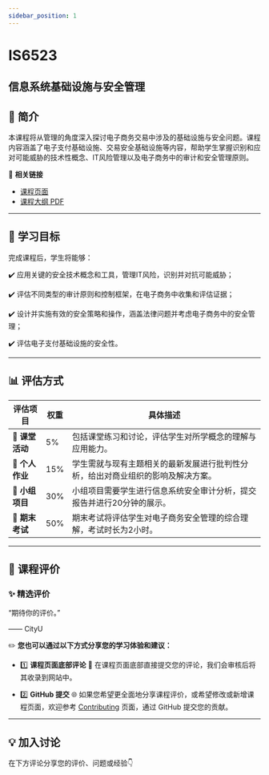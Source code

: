 ```yaml
---
sidebar_position: 1
---
```


# IS6523
## 信息系统基础设施与安全管理

## **📘 简介**
本课程将从管理的角度深入探讨电子商务交易中涉及的基础设施与安全问题。课程内容涵盖了电子支付基础设施、交易安全基础设施等内容，帮助学生掌握识别和应对可能威胁的技术性概念、IT风险管理以及电子商务中的审计和安全管理原则。

🔗 **相关链接**
- [课程页面](https://www.cityu.edu.hk/catalogue/pg/202425/course/IS6523.htm)
- [课程大纲 PDF](https://www.cityu.edu.hk/catalogue/pg/202425/course/IS6523.pdf)

---

## **🎯 学习目标**

完成课程后，学生将能够：

✔️ 应用关键的安全技术概念和工具，管理IT风险，识别并对抗可能威胁；

✔️ 评估不同类型的审计原则和控制框架，在电子商务中收集和评估证据；

✔️ 设计并实施有效的安全策略和操作，涵盖法律问题并考虑电子商务中的安全管理；

✔️ 评估电子支付基础设施的安全性。

---

## **📊 评估方式**

| **评估项目**          | **权重** | **具体描述**                                                                                       |
|----------------------|---------|---------------------------------------------------------------------------------------------------|
| **📄 课堂活动**       | 5%      | 包括课堂练习和讨论，评估学生对所学概念的理解与应用能力。                                          |
| **📄 个人作业**       | 15%     | 学生需就与现有主题相关的最新发展进行批判性分析，给出对商业组织的影响及解决方案。                    |
| **📄 小组项目**       | 30%     | 小组项目需要学生进行信息系统安全审计分析，提交报告并进行20分钟的展示。                           |
| **📝 期末考试**       | 50%     | 期末考试将评估学生对电子商务安全管理的综合理解，考试时长为2小时。                               |

---

## **💬 课程评价**

### ✨ **精选评价**
<div className={commentStyles.commentBox}>
    <p className={commentStyles.commentText}>
        “期待你的评价。”
    </p>
    <p className={commentStyles.commentAuthor}>—— CityU</p>
</div>

✏️ **您也可以通过以下方式分享您的学习体验和建议：**

- 1️⃣ **课程页面底部评论**
💬 在课程页面底部直接提交您的评论，我们会审核后将其收录到网站中。

- 2️⃣ **GitHub 提交**
🌐 如果您希望更全面地分享课程评价，或希望修改或新增课程页面，欢迎参考 [Contributing](/contributing) 页面，通过 GitHub 提交您的贡献。


---

## **💡 加入讨论**

在下方评论分享您的评价、问题或经验👇
<Utterances />
